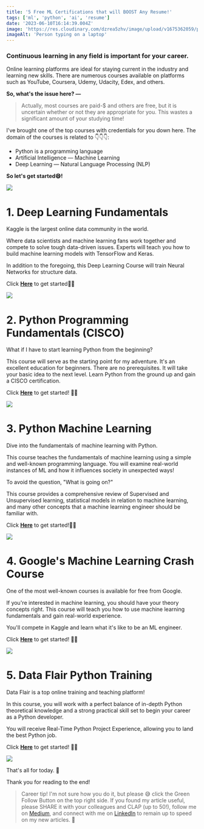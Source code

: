 ```yaml
---
title: '5 Free ML Certifications that will BOOST Any Resume!'
tags: ['ml', 'python', 'ai', 'resume']
date: '2023-06-10T16:14:39.004Z'
image: 'https://res.cloudinary.com/dzrea5zhv/image/upload/v1675362059/photo-1486312338219-ce68d2c6f44d_jztwdo.jpg'
imageAlt: 'Person typing on a laptop'
---
```


### **Continuous learning in any field is important for your career.**

Online learning platforms are ideal for staying current in the industry and learning new skills. There are numerous courses available on platforms such as YouTube, Coursera, Udemy, Udacity, Edex, and others.

**So, what's the issue here? —**

> Actually, most courses are paid-$ and others are free, but it is uncertain whether or not they are appropriate for you. This wastes a significant amount of your studying time!

I've brought one of the top courses with credentials for you down here. The domain of the courses is related to 👇👇👇:

<ul>
<li>Python is a programming language</li>
<li>Artificial Intelligence — Machine Learning</li>
<li>Deep Learning — Natural Language Processing (NLP)</li>
</ul>


**So let's get started😄!**

![](https://miro.medium.com/v2/resize:fit:1400/format:webp/1*4ESArXoYuQ3B5ONTALzWiw.jpeg)


# 1. Deep Learning Fundamentals
Kaggle is the largest online data community in the world.

Where data scientists and machine learning fans work together and compete to solve tough data-driven issues. Experts will teach you how to build machine learning models with TensorFlow and Keras.

In addition to the foregoing, this Deep Learning Course will train Neural Networks for structure data.

Click [**Here**](https://www.kaggle.com/learn/intro-to-deep-learning) to get started🚀🚀 

![](https://miro.medium.com/v2/resize:fit:786/format:webp/1*ZrhLax0iHmHF2gDaRo0qUg.jpeg)


# 2. Python Programming Fundamentals (CISCO)
What if I have to start learning Python from the beginning?

This course will serve as the starting point for my adventure. It's an excellent education for beginners. There are no prerequisites. It will take your basic idea to the next level. Learn Python from the ground up and gain a CISCO certification.

Click [**Here**](https://www.netacad.com/courses/programming/pcap-programming-essentials-python) to get started! 🚀🚀

![](https://miro.medium.com/v2/resize:fit:720/format:webp/1*-DiNN0rg_SPoiuHUDdtXPw.jpeg)


# 3. Python Machine Learning
Dive into the fundamentals of machine learning with Python.

This course teaches the fundamentals of machine learning using a simple and well-known programming language. You will examine real-world instances of ML and how it influences society in unexpected ways!

To avoid the question, "What is going on?"

This course provides a comprehensive review of Supervised and Unsupervised learning, statistical models in relation to machine learning, and many other concepts that a machine learning engineer should be familiar with.

Click [**Here**](https://cognitiveclass.ai/courses/machine-learning-with-python/) to get started!🚀🚀

![](https://miro.medium.com/v2/resize:fit:786/format:webp/1*UzeeUSRSUNKcp0mYXHpleg.png)


# 4. Google's Machine Learning Crash Course
One of the most well-known courses is available for free from Google.

If you're interested in machine learning, you should have your theory concepts right. This course will teach you how to use machine learning fundamentals and gain real-world experience.

You'll compete in Kaggle and learn what it's like to be an ML engineer.

Click [**Here**](https://developers.google.com/machine-learning/crash-course) to get started! 🚀🚀

![](https://miro.medium.com/v2/resize:fit:786/format:webp/1*acb-tSUW3Tu0LUx_6xkORw.png)


# 5. Data Flair Python Training
Data Flair is a top online training and teaching platform!

In this course, you will work with a perfect balance of in-depth Python theoretical knowledge and a strong practical skill set to begin your career as a Python developer.

You will receive Real-Time Python Project Experience, allowing you to land the best Python job.

Click [**Here**](https://data-flair.training/python-course/) to get started! 🚀🚀

![](https://miro.medium.com/v2/resize:fit:640/format:webp/1*AVhrBvXB0dusCKu4uxzELw.jpeg)


That's all for today. 👋

Thank you for reading to the end!

> Career tip! I'm not sure how you do it, but please 😅 click the Green Follow Button on the top right side. If you found my article useful, please SHARE it with your colleagues and CLAP (up to 50!), follow me on [Medium](https://medium.com/@softwaresennin), and connect with me on [LinkedIn](https://www.linkedin.com/in/apotitech-b79097210/) to remain up to speed on my new articles. 🤩